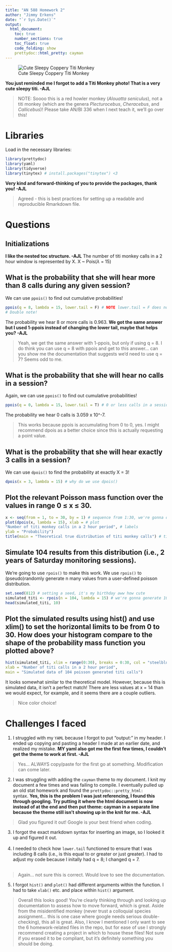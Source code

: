 ```yaml
---
title: "AN 588 Homework 2"
author: "Jimmy Erkens"
date: "`r Sys.Date()`"
output:
  html_document:
    toc: true
    number_sections: true
    toc_float: true
    code_folding: show
    prettydoc::html_pretty: cayman
---
```



![Cute Sleepy Coppery Titi Monkey](https://png.pngtree.com/thumb_back/fw800/background/20221023/pngtree-an-exotic-primate-species-from-south-america-a-closeup-of-a-sleeping-coppery-titia-tropical-red-monkey-photo-image_28510004.jpg)

**You just reminded me I forgot to add a Titi Monkey photo! That is a very cute sleepy titi. -AJL**

>NOTE: Soooo this is a red howler monkey (*Alouatta seniculus*), not a titi monkey (which are the genera *Plecturocebus*, *Cheracebus*, and *Callicebus*)!  Please take AN/BI 336 when I next teach it, we'll go over this!

# Libraries

Load in the necessary libraries:

```r
library(prettydoc)
library(yaml)
library(tidyverse)
library(tinytex) # install.packages("tinytex") <3
```

**Very kind and forward-thinking of you to provide the packages, thank you! -AJL**

>Agreed - this is best practices for setting up a readable and reproducible Rmarkdown file.

# Questions

## Initializations
**I like the nested toc structure. -AJL**
The number of titi monkey calls in a 2 hour window is represented by X. X ~ Pois($\lambda$ = 15)

## What is the probability that she will hear more than 8 calls during any given session?

We can use `ppois()` to find out cumulative probabilities!

```r
ppois(q = 8, lambda = 15, lower.tail = F) # NOTE lower.tail = F does not include 8, so we must start at 7
# Double note!
```

The probability we hear 8 or more calls is 0.963.
**We got the same answer but I used 1-ppois instead of changing the lower tail, maybe that helps you? -AJL**

>Yeah, we get the same answer with 1-ppois, but only if using q = 8. I do think you can use q = 8 with ppois and get to this answer... can you show me the documentation that suggests we'd need to use q = 7? Seems odd to me.

## What is the probability that she will hear no calls in a session?

Again, we can use `ppois()` to find out cumulative probabilities!

```r
ppois(q = 0, lambda = 15, lower.tail = T) # 0 or less calls in a session
```

The probability we hear 0 calls is 3.059 x 10^-7.

>This works because ppois is accumulating from 0 to 0, yes. I might recommend dpois as a better choice since this is actually requesting a point value.

## What is the probability that she will hear exactly 3 calls in a session?

We can use `dpois()` to find the probability at exactly X = 3!

```r
dpois(x = 3, lambda = 15) # why do we use dpois()
```

## Plot the relevant Poisson mass function over the values in range 0 ≤ x ≤ 30.

```r
x <- seq(from = 1, to = 30, by = 1) # sequence from 1:30, we're gonna do dpois on each of these values
plot(dpois(x, lambda = 15), xlab = # plot
"Number of titi monkey calls in a 2 hour period", # labels
ylab = "Probability")
title(main = "Theoretical true distribution of titi monkey calls") # title
```

## Simulate 104 results from this distribution (i.e., 2 years of Saturday monitoring sessions).

We're going to use `rpois()` to make this work. We use `rpois()` to (pseudo)randomly generate n many values from a user-defined poisson distribution.

```r
set.seed(812) # setting a seed, it's my birthday aww how cute
simulated_titi <- rpois(n = 104, lambda = 15) # we're gonna generate 104 values from a poisson(15)
head(simulated_titi, 10)
```


## Plot the simulated results using hist() and use xlim() to set the horizontal limits to be from 0 to 30. How does your histogram compare to the shape of the probability mass function you plotted above?

```r
hist(simulated_titi, xlim = range(0:30), breaks = 0:30, col = "steelblue", 
xlab = "Number of titi calls in a 2 hour period",
main = "Simulated data of 104 poisson generated titi calls")
```

It looks somewhat similar to the theoretical model. However, because this is simulated data, it isn't a perfect match! There are less values at x = 14 than we would expect, for example, and it seems there are a couple outliers.

>Nice color choice!

# Challenges I faced

1. I struggled with my `YAML` because I forgot to put "output:" in my header. I ended up copying and pasting a header I made at an earlier date, and realized my mistake.\ **MY yaml also got me the first few times, I couldn't get the theme to work at first. -AJL**
\

>Yes... ALWAYS copy/paste for the first go at something. Modification can come later.

2. I was struggling with adding the `cayman` theme to my document. I knit my document a few times and was failing to compile. I eventually pulled up an old stat homework and found the `prettydoc::pretty_html:` syntax.\ **Yes, this is the problem I was just referencing, I found this through googling. Try putting it where the html document is now instead of at the end and then put theme: cayman in a separate line because the theme still isn't showing up in the knit for me. -AJL**
\

>Glad you figured it out!  Google is your best friend when coding.

3. I forgot the exact markdown syntax for inserting an image, so I looked it up and figured it out.\
\
4. I needed to check how `lower.tail` functioned to ensure that I was including 8 calls (i.e., is this equal to or greater or just greater). I had to adjust my code because I initally had q = 8; I changed q = 7. \
\

>Again... not sure this is correct. Would love to see the documentation.

5. I forgot `hist()` and `plot()` had different arguments within the function. I had to take `xlab()` etc. and place within `hist()` argument.

>Overall this looks good! You're clearly thinking through and looking up documentation to assess how to move forward, which is great. Aside from the misidentified monkey (never trust a colloquial species assignment... this is one case where google needs serious double-checking), this all is great. Also, I know I mentioned I only want to see the 6 homework-related files in the repo, but for ease of use I strongly recommend creating a project in which to house these files! Not sure if you erased it to be compliant, but it's definitely something you should be doing.